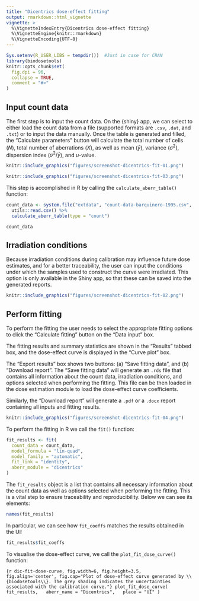 ---
title: "Dicentrics dose-effect fitting"
output: rmarkdown::html_vignette
vignette: >
  %\VignetteIndexEntry{Dicentrics dose-effect fitting}
  %\VignetteEngine{knitr::rmarkdown}
  %\VignetteEncoding{UTF-8}
---

```{r, include = FALSE}
Sys.setenv(R_USER_LIBS = tempdir())  #Just in case for CRAN
library(biodosetools)
knitr::opts_chunk$set(
  fig.dpi = 96,
  collapse = TRUE,
  comment = "#>"
)
```

## Input count data

The first step is to input the count data. On the {shiny} app, we can select to either load the count data from a file (supported formats are `.csv`, `.dat`, and `.txt`) or to input the data manually. Once the table is generated and filled, the "Calculate parameters" button will calculate the total number of cells ($N$), total number of aberrations ($X$), as well as mean ($\bar{y}$), variance ($\sigma^{2}$), dispersion index ($\sigma^{2}/\bar{y}$), and $u$-value.

```{r sc-dic-fit-01, echo=FALSE, out.width='100%', fig.align='center', fig.cap="'Data input options' and 'Fitting options' boxes in the dose-effect fitting module"}
knitr::include_graphics("figures/screenshot-dicentrics-fit-01.png")
```

```{r sc-dic-fit-03, echo=FALSE, out.width='75%', fig.align='center', fig.cap="'Data input' box in the dose-effect fitting module"}
knitr::include_graphics("figures/screenshot-dicentrics-fit-03.png")
```

This step is accomplished in R by calling the `calculate_aberr_table()` function:

```{r dic-count-data, tidy=TRUE, tidy.opts=list(width.cutoff=60)}
count_data <- system.file("extdata", "count-data-barquinero-1995.csv", package = "biodosetools") %>%
  utils::read.csv() %>%
  calculate_aberr_table(type = "count")
```

```{r}
count_data
```

## Irradiation conditions

Because irradiation conditions during calibration may influence future dose estimates, and for a better traceability, the user can input the conditions under which the samples used to construct the curve were irradiated. This option is only available in the Shiny app, so that these can be saved into the generated reports.

```{r sc-dic-fit-02, echo=FALSE, out.width='100%', fig.align='center', fig.cap="'Irradiation conditions' box in the dose-effect fitting module"}
knitr::include_graphics("figures/screenshot-dicentrics-fit-02.png")
```

## Perform fitting

To perform the fitting the user needs to select the appropriate fitting options to click the "Calculate fitting" button on the "Data input" box.

The fitting results and summary statistics are shown in the "Results" tabbed box, and the dose-effect curve is displayed in the "Curve plot" box.

The "Export results" box shows two buttons: (a) "Save fitting data", and (b) "Download report". The "Save fitting data" will generate an `.rds` file that contains all information about the count data, irradiation conditions, and options selected when performing the fitting. This file can be then loaded in the dose estimation module to load the dose-effect curve coefficients.

Similarly, the "Download report" will generate a `.pdf` or a `.docx` report containing all inputs and fitting results.

```{r sc-dic-fit-04, echo=FALSE, out.width='100%', fig.align='center', fig.cap="'Results' tabbed box, 'Curve plot' and 'Export results' boxes in the dose-effect fitting module"}
knitr::include_graphics("figures/screenshot-dicentrics-fit-04.png")
```


To perform the fitting in R we call the `fit()` function:

```{r dic-fit-results}
fit_results <- fit(
  count_data = count_data,
  model_formula = "lin-quad",
  model_family = "automatic",
  fit_link = "identity",
  aberr_module = "dicentrics"
)
```

The `fit_results` object is a list that contains all necessary information about the count data as well as options selected when performing the fitting. This is a vital step to ensure traceability and reproducibility. Below we can see its elements:

```{r}
names(fit_results)
```

In particular, we can see how `fit_coeffs` matches the results obtained in the UI:

```{r dic-fit-coeffs-r}
fit_results$fit_coeffs
```

To visualise the dose-effect curve, we call the `plot_fit_dose_curve()` function:

```{r dic-fit-dose-curve, fig.width=6, fig.height=3.5, fig.align='center', fig.cap="Plot of dose-effect curve generated by \\{biodosetools\\}. The grey shading indicates the uncertainties associated with the calibration curve."}
plot_fit_dose_curve(
  fit_results,
  aberr_name = "Dicentrics",
  place = "UI"
)
```
